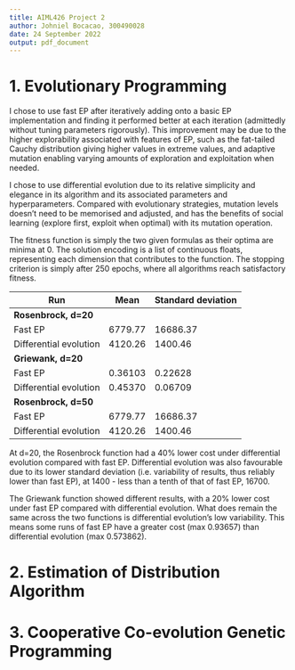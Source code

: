 ```yaml
---
title: AIML426 Project 2
author: Johniel Bocacao, 300490028
date: 24 September 2022
output: pdf_document
---
```


# 1. Evolutionary Programming

I chose to use fast EP after iteratively adding onto a basic EP implementation and finding it performed better at each iteration (admittedly without tuning parameters rigorously). This improvement may be due to the higher explorability associated with features of EP, such as the fat-tailed Cauchy distribution giving higher values in extreme values, and adaptive mutation enabling varying amounts of exploration and exploitation when needed.

I chose to use differential evolution due to its relative simplicity and elegance in its algorithm and its associated parameters and hyperparameters. Compared with evolutionary strategies, mutation levels doesn't need to be memorised and adjusted, and has the benefits of social learning (explore first, exploit when optimal) with its mutation operation.

The fitness function is simply the two given formulas as their optima are minima at 0. The solution encoding is a list of continuous floats, representing each dimension that contributes to the function. The stopping criterion is simply after 250 epochs, where all algorithms reach satisfactory fitness.

| Run                    | Mean    | Standard deviation |
|------------------------|---------|--------------------|
| **Rosenbrock, d=20**   |
| Fast EP                | 6779.77 | 16686.37           |
| Differential evolution | 4120.26 | 1400.46            |
| **Griewank, d=20**     |
| Fast EP                | 0.36103 | 0.22628            |
| Differential evolution | 0.45370 | 0.06709            |
| **Rosenbrock, d=50**   |
| Fast EP                | 6779.77 | 16686.37           |
| Differential evolution | 4120.26 | 1400.46            |

At d=20, the Rosenbrock function had a 40% lower cost under differential evolution compared with fast EP. Differential evolution was also favourable due to its lower standard deviation (i.e. variability of results, thus reliably lower than fast EP), at 1400 - less than a tenth of that of fast EP, 16700.

The Griewank function showed different results, with a 20% lower cost under fast EP compared with differential evolution. What does remain the same across the two functions is differential evolution's low variability. This means some runs of fast EP have a greater cost (max 0.93657) than differential evolution (max 0.573862).

# 2. Estimation of Distribution Algorithm


# 3. Cooperative Co-evolution Genetic Programming

